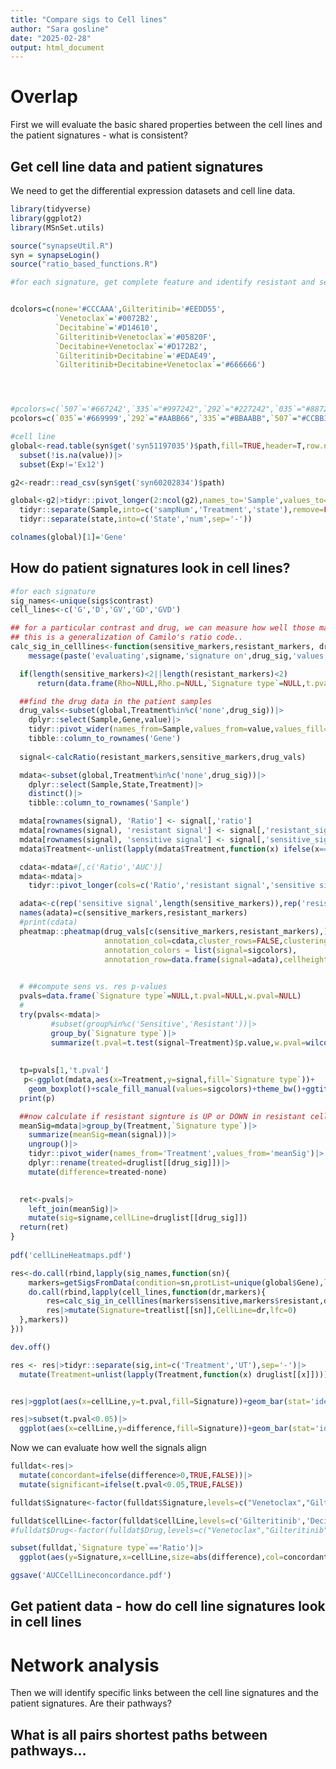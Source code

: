 ```yaml
---
title: "Compare sigs to Cell lines"
author: "Sara gosline"
date: "2025-02-28"
output: html_document
---
```


# Overlap

First we will evaluate the basic shared properties between the cell lines and the patient signatures - what is consistent?

## Get cell line data and patient signatures

We need to get the differential expression datasets and cell line data. 

```r
library(tidyverse)
library(ggplot2)
library(MSnSet.utils)

source("synapseUtil.R")
syn = synapseLogin()
source("ratio_based_functions.R")

#for each signature, get complete feature and identify resistant and sensitive markers for each...


dcolors=c(none='#CCCAAA',Gilteritinib='#EEDD55',
          `Venetoclax`='#0072B2',
          `Decitabine`='#D14610',
          `Gilteritinib+Venetoclax`='#05820F',
          `Decitabine+Venetoclax`='#D172B2',
          `Gilteritinib+Decitabine`='#EDAE49',
          `Gilteritinib+Decitabine+Venetoclax`='#666666')




#pcolors=c(`507`='#667242',`335`="#997242",`292`="#227242",`035`="#887242")
pcolors=c(`035`='#669999',`292`="#AABB66",`335`="#BBAABB",`507`="#CCBB33")

#cell line
global<-read.table(syn$get('syn51197035')$path,fill=TRUE,header=T,row.names=NULL)|>
  subset(!is.na(value))|>
  subset(Exp!='Ex12')

g2<-readr::read_csv(syn$get('syn60202834')$path)

global<-g2|>tidyr::pivot_longer(2:ncol(g2),names_to='Sample',values_to='value')|>
  tidyr::separate(Sample,into=c('sampNum','Treatment','state'),remove=FALSE,sep='_')|>
  tidyr::separate(state,into=c('State','num',sep='-'))

colnames(global)[1]='Gene'

```

## How do patient signatures look in cell lines?
```r
#for each signature
sig_names<-unique(sigs$contrast)
cell_lines<-c('G','D','GV','GD','GVD')

## for a particular contrast and drug, we can measure how well those markers predict AUC
## this is a generalization of Camilo's ratio code..
calc_sig_in_celllines<-function(sensitive_markers,resistant_markers, drug_sig,signame){
    message(paste('evaluating',signame,'signature on',drug_sig,'values'))

  if(length(sensitive_markers)<2||length(resistant_markers)<2)
      return(data.frame(Rho=NULL,Rho.p=NULL,`Signature type`=NULL,t.pval=NULL,w.pval=NULL))

  ##find the drug data in the patient samples
  drug_vals<-subset(global,Treatment%in%c('none',drug_sig))|>
    dplyr::select(Sample,Gene,value)|>
    tidyr::pivot_wider(names_from=Sample,values_from=value,values_fill=0.0)|>
    tibble::column_to_rownames('Gene')
  
  signal<-calcRatio(resistant_markers,sensitive_markers,drug_vals)

  mdata<-subset(global,Treatment%in%c('none',drug_sig))|>
    dplyr::select(Sample,State,Treatment)|>
    distinct()|>
    tibble::column_to_rownames('Sample')

  mdata[rownames(signal), 'Ratio'] <- signal[,'ratio']
  mdata[rownames(signal), 'resistant signal'] <- signal[,'resistant_signal']
  mdata[rownames(signal), 'sensitive signal'] <- signal[,'sensitive_signal']
  mdata$Treatment<-unlist(lapply(mdata$Treatment,function(x) ifelse(x=='none','none',druglist[[x]])))

  cdata<-mdata#[,c('Ratio','AUC')]
  mdata<-mdata|>
    tidyr::pivot_longer(cols=c('Ratio','resistant signal','sensitive signal'),names_to='Signature type',values_to='signal')

  adata<-c(rep('sensitive signal',length(sensitive_markers)),rep('resistant signal',length(resistant_markers)))
  names(adata)=c(sensitive_markers,resistant_markers)
  #print(cdata)
  pheatmap::pheatmap(drug_vals[c(sensitive_markers,resistant_markers),],
                     annotation_col=cdata,cluster_rows=FALSE,clustering_distance_cols = 'correlation',
                     annotation_colors = list(signal=sigcolors),
                     annotation_row=data.frame(signal=adata),cellheight=10,main=paste(signame,'signature in',drug_sig,'cell lines'))
           

  # ##compute sens vs. res p-values
  pvals=data.frame(`Signature type`=NULL,t.pval=NULL,w.pval=NULL)
  # 
  try(pvals<-mdata|>
         #subset(group%in%c('Sensitive','Resistant'))|>
         group_by(`Signature type`)|>
         summarize(t.pval=t.test(signal~Treatment)$p.value,w.pval=wilcox.test(signal~Treatment)$p.value))
  
  
  tp=pvals[1,'t.pval']
   p<-ggplot(mdata,aes(x=Treatment,y=signal,fill=`Signature type`))+
    geom_boxplot()+scale_fill_manual(values=sigcolors)+theme_bw()+ggtitle(paste(signame,'signature in',drug_sig,'cell lines','\nt-test p=',tp))
  print(p)

  ##now calculate if resistant signture is UP or DOWN in resistant cell lines
  meanSig=mdata|>group_by(Treatment,`Signature type`)|>
    summarize(meanSig=mean(signal))|>
    ungroup()|>
    tidyr::pivot_wider(names_from='Treatment',values_from='meanSig')|>
    dplyr::rename(treated=druglist[[drug_sig]])|>
    mutate(difference=treated-none)
  

  ret<-pvals|>
    left_join(meanSig)|>
    mutate(sig=signame,cellLine=druglist[[drug_sig]])
  return(ret)
}
 
pdf('cellLineHeatmaps.pdf')

res<-do.call(rbind,lapply(sig_names,function(sn){
    markers=getSigsFromData(condition=sn,protList=unique(global$Gene),lfcthresh = 0)
    do.call(rbind,lapply(cell_lines,function(dr,markers){
        res=calc_sig_in_celllines(markers$sensitive,markers$resistant,dr,treatlist[[sn]])
        res|>mutate(Signature=treatlist[[sn]],CellLine=dr,lfc=0)
  },markers))
}))

dev.off()

res <- res|>tidyr::separate(sig,int=c('Treatment','UT'),sep='-')|>
  mutate(Treatment=unlist(lapply(Treatment,function(x) druglist[[x]])))


res|>ggplot(aes(x=cellLine,y=t.pval,fill=Signature))+geom_bar(stat='identity',position='dodge')+facet_grid(`Signature type`~.)+coord_flip()+ggtitle("T-test p-value")+scale_fill_manual(values=dcolors)

res|>subset(t.pval<0.05)|>
  ggplot(aes(x=cellLine,y=difference,fill=Signature))+geom_bar(stat='identity',position='dodge')+facet_grid(`Signature type`~.)+coord_flip()+ggtitle("Significant signals")+scale_fill_manual(values=dcolors)


```

Now we can evaluate how well the signals align

```r
fulldat<-res|>
  mutate(concordant=ifelse(difference>0,TRUE,FALSE))|>
  mutate(significant=ifelse(t.pval<0.05,TRUE,FALSE))

fulldat$Signature<-factor(fulldat$Signature,levels=c("Venetoclax","Gilteritinib","Decitabine","Gilteritinib+Venetoclax","Gilteritinib+Decitabine","Decitabine+Venetoclax","Gilteritinib+Decitabine+Venetoclax"))

fulldat$cellLine<-factor(fulldat$cellLine,levels=c('Gilteritinib','Decitabine',"Gilteritinib+Venetoclax","Gilteritinib+Decitabine","Decitabine+Venetoclax","Gilteritinib+Decitabine+Venetoclax"))
#fulldat$Drug<-factor(fulldat$Drug,levels=c("Venetoclax","Gilteritinib","Azacytidine","Quizartinib - Venetoclax","Azacytidine - Quizartinib","Azacytidine - Venetoclax","Dasatinib",'Panobinostat','Ruxolitinib - Venetoclax'))

subset(fulldat,`Signature type`=='Ratio')|>
  ggplot(aes(y=Signature,x=cellLine,size=abs(difference),col=concordant,shape=significant))+geom_point()+scale_x_discrete(guide = guide_axis(angle = 90))+ggtitle("Ratio signal correlation with Cell line changes")+scale_color_manual(values=tfcolors)

ggsave('AUCCellLineconcordance.pdf')

```
## Get patient data - how do cell line signatures look in cell lines

# Network analysis
Then we will identify specific links between the cell line signatures and the patient signatures. Are their pathways? 


## What is all pairs shortest paths between pathways...


